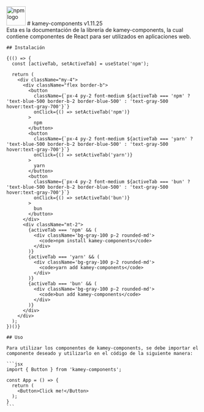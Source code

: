
<Meta title="kamey-components" />

<div className="sb-container">
  <div className='flex items-center gap-2'>
    <img src="https://upload.wikimedia.org/wikipedia/commons/d/db/Npm-logo.svg" alt="npm logo" width="50" />
    # kamey-components
    <span className='text-gray-500'>v1.11.25</span>
  </div>
  <div className='sb-section-content'>
    Esta es la documentación de la librería de kamey-components, la cual contiene componentes de React para ser utilizados en aplicaciones web.

    ## Instalación

    {(() => {
      const [activeTab, setActiveTab] = useState('npm');
      
      return (
        <div className="my-4">
          <div className="flex border-b">
            <button 
              className={`px-4 py-2 font-medium ${activeTab === 'npm' ? 'text-blue-500 border-b-2 border-blue-500' : 'text-gray-500 hover:text-gray-700'}`}
              onClick={() => setActiveTab('npm')}
            >
              npm
            </button>
            <button 
              className={`px-4 py-2 font-medium ${activeTab === 'yarn' ? 'text-blue-500 border-b-2 border-blue-500' : 'text-gray-500 hover:text-gray-700'}`}
              onClick={() => setActiveTab('yarn')}
            >
              yarn
            </button>
            <button 
              className={`px-4 py-2 font-medium ${activeTab === 'bun' ? 'text-blue-500 border-b-2 border-blue-500' : 'text-gray-500 hover:text-gray-700'}`}
              onClick={() => setActiveTab('bun')}
            >
              bun
            </button>
          </div>
          <div className="mt-2">
            {activeTab === 'npm' && (
              <div className='bg-gray-100 p-2 rounded-md'>
                <code>npm install kamey-components</code>
              </div>
            )}
            {activeTab === 'yarn' && (
              <div className='bg-gray-100 p-2 rounded-md'>
                <code>yarn add kamey-components</code>
              </div>
            )}
            {activeTab === 'bun' && (
              <div className='bg-gray-100 p-2 rounded-md'>
                <code>bun add kamey-components</code>
              </div>
            )}
          </div>
        </div>
      );
    })()}

    ## Uso

    Para utilizar los componentes de kamey-components, se debe importar el componente deseado y utilizarlo en el código de la siguiente manera:

    ```jsx
    import { Button } from 'kamey-components';

    const App = () => {
      return (
        <Button>Click me!</Button>
      );
    }
    ```
  </div>
</div>